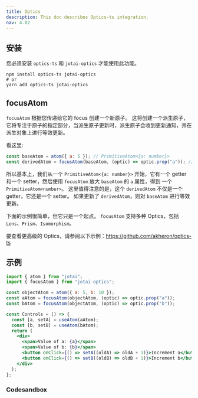 ```yaml
---
title: Optics
description: This doc describes Optics-ts integration.
nav: 4.02
---
```


## 安装

您必须安装 `optics-ts` 和 `jotai-optics` 才能使用此功能。

```
npm install optics-ts jotai-optics
# or
yarn add optics-ts jotai-optics
```

## focusAtom

`focusAtom` 根据您传递给它的 focus 创建一个新原子。 这将创建一个派生原子，它将专注于原子的指定部分，当派生原子更新时，派生原子会收到更新通知，并在派生对象上进行等效更新。

看这里:

```js
const baseAtom = atom({ a: 5 }); // PrimitiveAtom<{a: number}>
const derivedAtom = focusAtom(baseAtom, (optic) => optic.prop("a")); // PrimitiveAtom<number>
```

所以基本上，我们从一个 `PrimitiveAtom<{a: number}>` 开始，它有一个 getter 和一个 setter，然后使用 `focusAtom` 放大 `baseAtom` 的 `a` 属性，得到 一个 `PrimitiveAtom<number>`。 这里值得注意的是，这个 `derivedAtom` 不仅是一个 getter，它还是一个 setter。 如果更新了 `derivedAtom`，则对 `baseAtom` 进行等效更新。

下面的示例很简单，但它只是一个起点。 `focusAtom` 支持多种 Optics，包括`Lens`、`Prism`、`Isomorphism`。

要查看更高级的 Optics，请参阅以下示例：https://github.com/akheron/optics-ts

## 示例

```jsx
import { atom } from "jotai";
import { focusAtom } from "jotai-optics";

const objectAtom = atom({ a: 5, b: 10 });
const aAtom = focusAtom(objectAtom, (optic) => optic.prop("a"));
const bAtom = focusAtom(objectAtom, (optic) => optic.prop("b"));

const Controls = () => {
  const [a, setA] = useAtom(aAtom);
  const [b, setB] = useAtom(bAtom);
  return (
    <div>
      <span>Value of a: {a}</span>
      <span>Value of b: {b}</span>
      <button onClick={() => setA((oldA) => oldA + 1)}>Increment a</button>
      <button onClick={() => setB((oldB) => oldB + 1)}>Increment b</button>
    </div>
  );
};
```

### Codesandbox

<CodeSandbox id="nsy4u8" />

